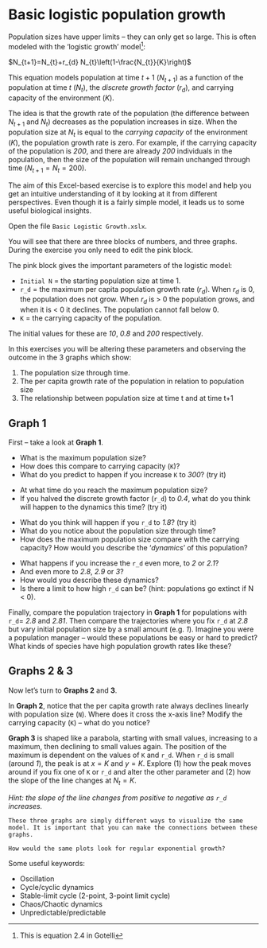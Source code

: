 # Basic logistic population growth


Population sizes have upper limits – they can only get so large. This is often modeled with the ‘logistic growth’ model^[This is equation 2.4 in Gotelli]: 

$N_{t+1}=N_{t}+r_{d} N_{t}\left(1-\frac{N_{t}}{K}\right)$

This equation models population at time $t+1$ ($N_{t+1}$) as a function of the population at time $t$ ($N_t$), the *discrete growth factor* ($r_d$), and carrying capacity of the environment ($K$). 

The idea is that the growth rate of the population (the difference between $N_{t+1}$ and $N_t$) decreases as the population increases in size. When the population size at $N_t$ is equal to the *carrying capacity* of the environment ($K$), the population growth rate is zero. For example, if the carrying capacity of the population is *200*, and there are already *200* individuals in the population, then the size of the population will remain unchanged through time ($N_{t+1} = N_t = 200$).

The aim of this Excel-based exercise is to explore this model and help you get an intuitive understanding of it by looking at it from different perspectives. Even though it is a fairly simple model, it leads us to some useful biological insights.

Open the file `Basic Logistic Growth.xslx`.

You will see that there are three blocks of numbers, and three graphs.
During the exercise you only need to edit the pink block.

The pink block gives the important parameters of the logistic model:

*	`Initial N` = the starting population size at time 1.
*	`r_d` =  the maximum per capita population growth rate ($r_d$). When $r_d$ is 0, the population does not grow. When $r_d$ is $>$ 0 the population grows, and when it is $<$ 0 it declines. The population cannot fall below 0.
*	`K` = the carrying capacity of the population.

The initial values for these are *10*, *0.8* and *200* respectively.

In this exercises you will be altering these parameters and observing the outcome in the 3 graphs which show:

1.	The population size through time.
2.	The per capita growth rate of the population in relation to population size
3.	The relationship between population size at time t and at time t+1

## Graph 1

First – take a look at **Graph 1**. 

*	What is the maximum population size? 
* How does this compare to carrying capacity (`K`)? 
* What do you predict to happen if you increase `K` to *300*? (try it)

<!--You should notice that when `r_d` is around 1 or lower, the maximum population size is the same as the carrying capacity (`K`). As you change `K`, this maximum population size will change accordingly. 
If `r_d` is markedly greater than 1, then the population size can exceed the carrying capacity. This is because the population grows so fast that it “overshoots” carrying capacity and then fluctuates around `K`.-->

* At what time do you reach the maximum population size? 
* If you halved the discrete growth factor (`r_d`) to *0.4*, what do you think will happen to the dynamics this time? (try it)

<!-- You should notice that the time taken to reach the maximum population size is related to the growth rate (`r_d`). As you increase `r_d`, the time taken to hit the maximum population size decreases. If you halve the `r_d`, the time taken to reach maximum population size is doubled.
-->

* What do you think will happen if you `r_d` to *1.8*? (try it)
* What do you notice about the population size through time? 
* How does the maximum population size compare with the carrying capacity? How would you describe the ‘*dynamics*’ of this population?

<!--You should notice that the population overshoots carrying capacity (`K`), then oscillates around `K` with damped oscilllations that gradually move towards `K`. Therefore if a population has even a moderate population growth rate, and if it has density-dependence, then it can fluctuate in numbers without any extrinsic factor (like weather) acting. 
-->

* What happens if you increase the `r_d` even more, to *2* or *2.1*? 
* And even more to *2.8*, *2.9* or *3*? 
* How would you describe these dynamics? 
* Is there a limit to how high `r_d` can be? (hint: populations go extinct if N $<$ 0).

<!--
You should notice that as you increase `r_d` the nature of the oscillations changes. In fact, this is predictable:  If `r_d` $<$ 1.0, then population will approach `K` smoothly.

If 1.0 $<$ `r_d` $<$ 2.0, then oscillations of decreasing amplitude around `K`.

If 2.0 $<$ `r_d` $<$ 2.57, then stable, cyclic oscillations around `K` . They can be 1 or 2+ point stable limit cycles.

If `r_d` $>$ 2.57, then population will fluctuate chaotically.

If `r_d` is too high, the population will fluctuate and crash to extinction.
-->

Finally, compare the population trajectory in **Graph 1** for populations with `r_d`= *2.8* and *2.81*. Then compare the trajectories where you fix `r_d` at *2.8* but vary initial population size by a small amount (e.g. *1*). Imagine you were a population manager – would these populations be easy or hard to predict? What kinds of species have high population growth rates like these?

<!--
When `r_d` is high ($>$ 2.57) the population dynamics become extremely hard (impossible) to predict because they are chaotic. This means that even a very small change in `r_d` (which could simply be measurement error) will mean that predicted population size next year is suddenly very different. This would cause big problems to a population manager.

Many pest species and diseases have very high population growth rates. For example, locusts, or measles. This is one reason why it is hard to predict when the next pest/disease outbreak will happen
-->


## Graphs 2 & 3

Now let’s turn to **Graphs 2** and **3**.

In **Graph 2**, notice that the per capita growth rate always declines linearly with population size (`N`). Where does it cross the x-axis line? Modify the carrying capacity (`K`) – what do you notice?

<!--
The line describing per capita growth rate crosses the x-axis (population size) at $K$. i.e. if $K$ = 100, the line crosses at 100. If you change $K$, the intercept on the axis also changes accordingly. The line intercepts the axis at this point no matter what the population growth rate is.
-->

**Graph 3** is shaped like a parabola, starting with small values, increasing to a maximum, then declining to small values again. The position of the maximum is dependent on the values of `K` and `r_d`. When `r_d` is small (around *1*), the peak is at $x = K$ and $y = K$. Explore (1) how the peak moves around if you fix one of `K` or `r_d` and alter the other parameter and (2) how the slope of the line changes at $N_t = K$. 

*Hint: the slope of the line changes from positive to negative as `r_d` increases.*

<!--
As mentioned above, the peak of the parabola will be at `K` on both axes when `r_d` is small.  You should see that this makes sense because if the population is at carrying capacity in Year 1 ($N_t$, on the x-axis) then next year (Year 2; $N_{t+1}$ on the y-axis) the population size will be the same because with logistic growth the population growth rate is always 0 when the population is at carrying capacity. Therefore, if you change $K$, the peak will move around accordingly, but always will be at $x = K$ and $y = K$.

If you increase `r_d` above 1, the shape of the relationship between $N_t$ and $N_{t+1}$ remains parabolic, but the location of the peak changes relative to $K$.

-->


```block
These three graphs are simply different ways to visualize the same model. It is important that you can make the connections between these graphs.

How would the same plots look for regular exponential growth?
```

Some useful keywords:

* Oscillation
* Cycle/cyclic dynamics
* Stable-limit cycle (2-point, 3-point limit cycle)
* Chaos/Chaotic dynamics
* Unpredictable/predictable
